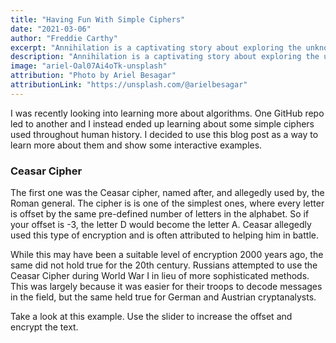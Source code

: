 ```yaml
---
title: "Having Fun With Simple Ciphers"
date: "2021-03-06"
author: "Freddie Carthy"
excerpt: "Annihilation is a captivating story about exploring the unknown, self discovery, and survival."
description: "Annihilation is a captivating story about exploring the unknown, self discovery, and survival. It is less a story and more a personal account of a biologist’s experiences once she enters what is known as Area X. A mysterious coastal territory, Area X is the epicenter of some great natural calamity"
image: "ariel-Oal07Ai4oTk-unsplash"
attribution: "Photo by Ariel Besagar"
attributionLink: "https://unsplash.com/@arielbesagar"
---
```

I was recently looking into learning more about algorithms. One GitHub repo led to another and I instead ended up learning about some simple ciphers used throughout human history. I decided to use this blog post as a way to learn more about them and show some interactive examples.

### Ceasar Cipher
The first one was the Ceasar cipher, named after, and allegedly used by, the Roman general. The cipher is is one of the simplest ones, where every letter is offset by the same pre-defined number of letters in the alphabet. So if your offset is -3, the letter D would become the letter A. Ceasar allegedly used this type of encryption and is often attributed to helping him in battle.

While this may have been a suitable level of encryption 2000 years ago, the same did not hold true for the 20th century.  Russians attempted to use the Ceasar Cipher during World War I in lieu of more sophisticated methods. This was largely because it was easier for their troops to decode messages in the field, but the same held true for German and Austrian cryptanalysts.

Take a look at this example. Use the slider to increase the offset and encrypt the text.
<Ceasar />
